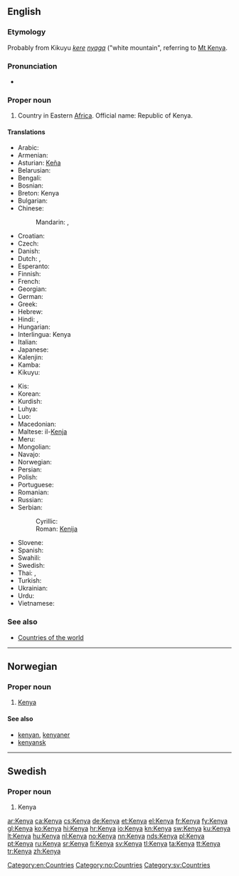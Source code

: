 ==English==
{{wikipedia}}

===Etymology===
Probably from Kikuyu ''[[kere]] [[nyaga]]'' ("white mountain", referring to [[w:Mount Kenya|Mt Kenya]].

===Pronunciation===
* {{IPA|/ˈkɛnjə/|lang=en}}

===Proper noun===
{{en-proper noun}}

# Country in Eastern [[Africa]]. Official name: Republic of Kenya.

====Translations====
{{trans-top|country in Eastern Africa}}
* Arabic: {{t|ar|كينيا|f|tr=kiinya}}
* Armenian: {{t-|hy|Քենիա|tr=K'enia}}
* Asturian: [[Keña]]
* Belarusian: {{t-|be|Кенія|f|tr=Kénija|xs=Belarusian}}
* Bengali: {{t|bn|কেনিয়া|sc=Beng|xs=Bengali}}
* Bosnian: {{t-|bs|Kenija|f}}
* Breton: Kenya
* Bulgarian: {{t-|bg|Кения|f|tr=Kénija}}
* Chinese:
*: Mandarin: {{t-|cmn|肯尼亞|sc=Hani}},  {{t-|cmn|肯尼亚|tr=Kěnníyà|sc=Hani}}
* Croatian: {{t+|hr|Kenija|f}}
* Czech: {{t+|cs|Keňa|f}}
* Danish: {{t-|da|Kenya}}
* Dutch: {{t+|nl|Kenia}}, {{t+|nl|Kenya}}
* Esperanto: {{t-|eo|Kenjo|xs=Esperanto}}
* Finnish: {{t+|fi|Kenia}}
* French: {{t+|fr|Kenya}}
* Georgian: {{t|ka|კენია|sc=Geor|xs=Georgian}}
* German: {{t+|de|Kenia}}
* Greek: {{t-|el|Κένυα|f|tr=Kénya}}
* Hebrew: {{t|he|קניה|f|tr=kenya}}
* Hindi: {{t|hi|कीनिया|tr=kīniyā|xs=Hindi}},  {{t|hi|केन्या|tr=kēn'yā|xs=Hindi}}
* Hungarian: {{t+|hu|Kenya}}
* Interlingua: Kenya
* Italian: {{t-|it|Kenya}}
* Japanese: {{t+|ja|ケニア|tr=Kenia}}
* Kalenjin: {{tø|kln|Kenya}}
* Kamba: {{tø|kam|Kenya}}
* Kikuyu: {{tø|ki|Kenya}}
{{trans-mid}}
* Kis: {{tø|kis|Kenya}}
* Korean: {{t+|ko|케냐|tr=Kenya|sc=Hang}}
* Kurdish: {{t|ku|کینیا|sc=ku-Arab}}
* Luhya: {{tø|luy|Kenya}}
* Luo: {{tø|luo|Kenya}}
* Macedonian: {{t+|mk|Кенија|f|tr=Kénija}}
* Maltese: il-[[Kenja]]
* Meru: {{tø|mer|Kenya}}
* Mongolian: {{t|mn|Кени|tr=Kéni|sc=Cyrl|xs=Mongolian}}
* Navajo: {{tø|nv|Kénya}}
* Norwegian: {{t+|no|Kenya}}
* Persian: {{t-|fa|کنیا|xs=Persian}}
* Polish: {{t+|pl|Kenia|f}}
* Portuguese: {{t+|pt|Quénia|f}}
* Romanian: {{t-|ro|Kenya|f}}
* Russian: {{t-|ru|Кения|f|tr=Kénija}}
* Serbian:
*: Cyrillic: {{t-|sr|Кенија|f|sc=Cyrl}}
*: Roman: [[Kenija#Serbian|Kenija]] {{f}}
* Slovene: {{t+|sl|Kenija|f}}
* Spanish: {{t+|es|Kenia|f}}
* Swahili: {{t-|sw|kenya|xs=Swahili}}
* Swedish: {{t+|sv|Kenya}}
* Thai: {{t|th|เคนยา}},  {{t|th|ประเทศเคนยา}}
* Turkish: {{t+|tr|Kenya}}
* Ukrainian: {{t+|uk|Кенія|f|tr=Kénija|xs=Ukrainian}}
* Urdu: {{t|ur|کینیا|tr=kīniyā|xs=Urdu}}
* Vietnamese: {{t-|vi|Kenya|xs=Vietnamese}}
{{trans-bottom}}

===See also===
* [[Appendix:Countries of the world|Countries of the world]]

[[Category:en:Countries]]

----

==Norwegian==

===Proper noun===
{{head|no|proper noun}}

# [[#English|Kenya]]

====See also====
* [[kenyan]], [[kenyaner]]
* [[kenyansk]]

[[Category:no:Countries]]

----

==Swedish==

===Proper noun===
{{head|sv|proper noun}}

# Kenya

[[Category:sv:Countries]]

[[ar:Kenya]]
[[ca:Kenya]]
[[cs:Kenya]]
[[de:Kenya]]
[[et:Kenya]]
[[el:Kenya]]
[[fr:Kenya]]
[[fy:Kenya]]
[[gl:Kenya]]
[[ko:Kenya]]
[[hi:Kenya]]
[[hr:Kenya]]
[[io:Kenya]]
[[kn:Kenya]]
[[sw:Kenya]]
[[ku:Kenya]]
[[lt:Kenya]]
[[hu:Kenya]]
[[nl:Kenya]]
[[no:Kenya]]
[[nn:Kenya]]
[[nds:Kenya]]
[[pl:Kenya]]
[[pt:Kenya]]
[[ru:Kenya]]
[[sr:Kenya]]
[[fi:Kenya]]
[[sv:Kenya]]
[[tl:Kenya]]
[[ta:Kenya]]
[[tt:Kenya]]
[[tr:Kenya]]
[[zh:Kenya]]